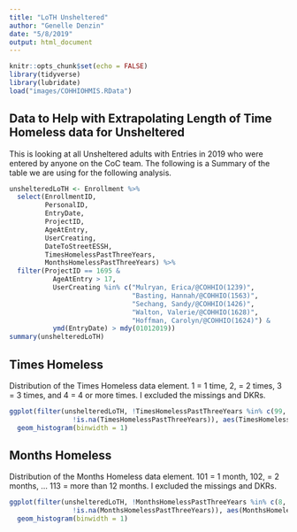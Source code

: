 ```yaml
---
title: "LoTH Unsheltered"
author: "Genelle Denzin"
date: "5/8/2019"
output: html_document
---
```


```r
knitr::opts_chunk$set(echo = FALSE)
library(tidyverse)
library(lubridate)
load("images/COHHIOHMIS.RData")
```

## Data to Help with Extrapolating Length of Time Homeless data for Unsheltered

This is looking at all Unsheltered adults with Entries in 2019 who were entered by anyone on the CoC team. The following is a Summary of the table we are using for the following analysis.

```r

unshelteredLoTH <- Enrollment %>%
  select(EnrollmentID, 
         PersonalID, 
         EntryDate, 
         ProjectID,
         AgeAtEntry,
         UserCreating,
         DateToStreetESSH, 
         TimesHomelessPastThreeYears,
         MonthsHomelessPastThreeYears) %>%
  filter(ProjectID == 1695 &
           AgeAtEntry > 17,
           UserCreating %in% c("Mulryan, Erica/@COHHIO(1239)",
                               "Basting, Hannah/@COHHIO(1563)",
                               "Sechang, Sandy/@COHHIO(1426)",
                               "Walton, Valerie/@COHHIO(1628)",
                               "Hoffman, Carolyn/@COHHIO(1624)") &
           ymd(EntryDate) > mdy(01012019))
summary(unshelteredLoTH)
```

## Times Homeless 

Distribution of the Times Homeless data element. 1 = 1 time, 2, = 2 times, 3 = 3 times, and 4 = 4 or more times. I excluded the missings and DKRs.

```r
ggplot(filter(unshelteredLoTH, !TimesHomelessPastThreeYears %in% c(99, 8, 9) &
                !is.na(TimesHomelessPastThreeYears)), aes(TimesHomelessPastThreeYears)) +
  geom_histogram(binwidth = 1)
```

## Months Homeless 

Distribution of the Months Homeless data element. 101 = 1 month, 102, = 2 months, ... 113 = more than 12 months. I excluded the missings and DKRs.

```r
ggplot(filter(unshelteredLoTH, !MonthsHomelessPastThreeYears %in% c(8, 9, 99) &
                !is.na(MonthsHomelessPastThreeYears)), aes(MonthsHomelessPastThreeYears)) +
  geom_histogram(binwidth = 1)
```


